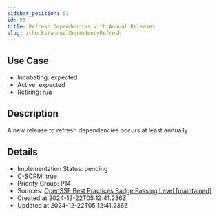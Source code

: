 ```yaml
---
sidebar_position: 51
id: 53
title: Refresh Dependencies with Annual Releases
slug: /checks/annualDependencyRefresh
---
```


## Use Case
<!-- LEVELS:START -->
- Incubating: expected
- Active: expected
- Retiring: n/a
<!-- LEVELS:END -->

<!-- DESCRIPTION:START -->
## Description
A new release to refresh dependencies occurs at least annually
<!-- DESCRIPTION:END -->

<!-- DETAILS:START -->
## Details
- Implementation Status: pending
- C-SCRM: true
- Priority Group: P14
- Sources: [OpenSSF Best Practices Badge Passing Level [maintained]](https://www.bestpractices.dev/en/criteria?details=true&rationale=true#0.maintained)
- Created at 2024-12-22T05:12:41.236Z
- Updated at 2024-12-22T05:12:41.236Z
<!-- DETAILS:END -->
